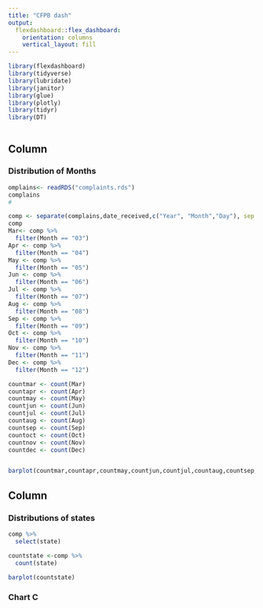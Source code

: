 ```yaml
---
title: "CFPB dash"
output: 
  flexdashboard::flex_dashboard:
    orientation: columns
    vertical_layout: fill
---
```


```r
library(flexdashboard)
library(tidyverse)
library(lubridate)
library(janitor)
library(glue)
library(plotly)
library(tidyr)
library(DT)



```

Column {data-width=650}
-----------------------------------------------------------------------

### Distribution of Months

```r

omplains<- readRDS("complaints.rds")
complains
#

comp <- separate(complains,date_received,c("Year", "Month","Day"), sep = "-")
comp
Mar<- comp %>% 
  filter(Month == "03")
Apr <- comp %>% 
  filter(Month == "04")
May <- comp %>% 
  filter(Month == "05")
Jun <- comp %>% 
  filter(Month == "06")
Jul <- comp %>% 
  filter(Month == "07")
Aug <- comp %>% 
  filter(Month == "08")
Sep <- comp %>% 
  filter(Month == "09")
Oct <- comp %>% 
  filter(Month == "10")
Nov <- comp %>% 
  filter(Month == "11")
Dec <- comp %>% 
  filter(Month == "12")

countmar <- count(Mar)
countapr <- count(Apr)
countmay <- count(May)
countjun <- count(Jun)
countjul <- count(Jul)
countaug <- count(Aug)
countsep <- count(Sep)
countoct <- count(Oct)
countnov <- count(Nov)
countdec <- count(Dec)


barplot(countmar,countapr,countmay,countjun,countjul,countaug,countsep,countoct,countnov,countdec)


```

Column {data-width=350}
-----------------------------------------------------------------------

### Distributions of states

```r
comp %>% 
  select(state)

countstate <-comp %>% 
  count(state)

barplot(countstate)
```

### Chart C

```r

```

